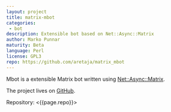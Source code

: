 ```yaml
---
layout: project
title: matrix-mbot
categories: 
 - bot
description: Extensible bot based on Net::Async::Matrix
author: Marko Punnar
maturity: Beta
language: Perl
license: GPL3
repo: https://github.com/aretaja/matrix_mbot
---
```


Mbot is a extensible Matrix bot written using [Net::Async::Matrix](https://metacpan.org/release/Net-Async-Matrix).

The project lives on [GitHub](https://github.com/aretaja/matrix_mbot).

Repository: <{{page.repo}}>
